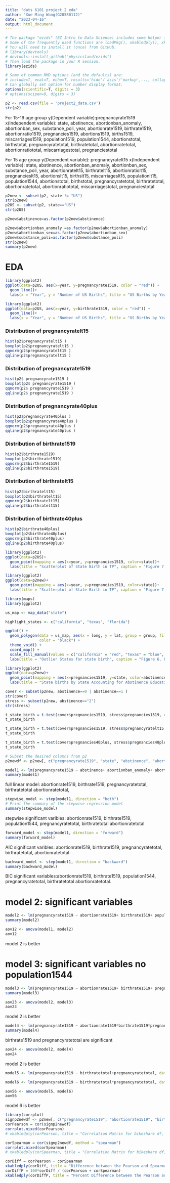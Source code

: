 ```yaml
---
title: "dats 6101 project 2 eda"
author: "Xue Ming Wang(G20580112)"
date: "2023-04-16"
output: html_document
---
```

```r
# The package "ezids" (EZ Intro to Data Science) includes some helper functions we developed for the course. 
# Some of the frequently used functions are loadPkg(), xkabledply(), xkablesummary(), uzscale(), etc.
# You will need to install it (once) from GitHub.
# library(devtools)
# devtools::install_github("physicsland/ezids")
# Then load the package in your R session.
library(ezids)
```

```r
# Some of common RMD options (and the defaults) are: 
# include=T, eval=T, echo=T, results='hide'/'asis'/'markup',..., collapse=F, warning=T, message=T, error=T, cache=T, fig.width=6, fig.height=4, fig.dim=c(6,4) #inches, fig.align='left'/'center','right', 
# Can globally set option for number display format.
options(scientific=T, digits = 3) 
# options(scipen=9, digits = 3) 
```
```r
p2 <- read.csv(file = 'project2_data.csv')
str(p2)
```
For 15-19 age group
y(Dependent variable):pregnancyrate1519
x(Independent variable): state, abstinence, abortionban_anomaly, abortionban_sex, substance_poli, year, abortionrate1519, birthrate1519,  abortionratio1519, pregnancies1519, abortions1519, births1519, miscarriages1519, population1519, population1544, abortionstotal, birthstotal, pregnancyratetotal, birthratetotal, abortionratetotal, abortionratiototal, miscarriagestotal, pregnanciestotal

For 15 age group
y(Dependent variable): pregnancyratelt15 
x(Independent variable): state, abstinence, abortionban_anomaly, abortionban_sex, substance_poli, year, abortionratelt15, birthratelt15,  abortionratiolt15, pregnancieslt15, abortionslt15, birthslt15, miscarriageslt15, populationlt15, population1544, abortionstotal, birthstotal, pregnancyratetotal, birthratetotal, abortionratetotal, abortionratiototal, miscarriagestotal, pregnanciestotal
```r
p2new <- subset(p2, state != "US")
str(p2new)
p2US <- subset(p2, state=="US") 
str(p2US)
```

```r
p2new$abstinence=as.factor(p2new$abstinence)

p2new$abortionban_anomaly =as.factor(p2new$abortionban_anomaly)
p2new$abortionban_sex=as.factor(p2new$abortionban_sex)
p2new$substance_poli=as.factor(p2new$substance_poli)
str(p2new)
summary(p2new)
```


# EDA
```r
library(ggplot2) 
ggplot(data=p2US, aes(x=year, y=pregnancyrate1519, color = "red")) +
  geom_line()+
  labs(x = "Year", y = "Number of US Births", title = "US Births by Year", caption = "Figure 1. Trend of US Births 15-19 over time")
```


```r
library(ggplot2) 
ggplot(data=p2US, aes(x=year, y=birthrate1519, color = "red")) +
  geom_line()+
  labs(x = "Year", y = "Number of US Births", title = "US Births by Year", caption = "Figure 1. Trend of US Births 15-19 over time")
```

### Distribution of pregnancyratelt15 
```r
hist(p2$pregnancyratelt15 )
boxplot(p2$pregnancyratelt15 )
qqnorm(p2$pregnancyratelt15 )
qqline(p2$pregnancyratelt15 )
```

### Distribution of pregnancyrate1519 
```r
hist(p2$ pregnancyrate1519 )
boxplot(p2$ pregnancyrate1519 )
qqnorm(p2$ pregnancyrate1519 )
qqline(p2$ pregnancyrate1519 )
```

### Distribution of pregnancyrate40plus 
```r
hist(p2$pregnancyrate40plus )
boxplot(p2$pregnancyrate40plus )
qqnorm(p2$pregnancyrate40plus )
qqline(p2$pregnancyrate40plus )
```

### Distribution of birthrate1519    
```r
hist(p2$birthrate1519)
boxplot(p2$birthrate1519)
qqnorm(p2$birthrate1519)
qqline(p2$birthrate1519)
```
### Distribution of birthratelt15    
```r
hist(p2$birthratelt15)
boxplot(p2$birthratelt15)
qqnorm(p2$birthratelt15)
qqline(p2$birthratelt15)
```

### Distribution of birthrate40plus 
```r
hist(p2$birthrate40plus)
boxplot(p2$birthrate40plus)
qqnorm(p2$birthrate40plus)
qqline(p2$birthrate40plus)
```
```r
library(ggplot2) 
ggplot(data=p2US)+
  geom_point(mapping = aes(x=year, y=pregnancies1519, color=state))+
  labs(title = "Scatterplot of State Birth in TP", caption = "Figure 7. Scatterplot of State Birth")
```

```r
library(ggplot2) 
ggplot(data=p2new)+
  geom_point(mapping = aes(x=year, y=pregnancies1519, color=state))+
  labs(title = "Scatterplot of State Birth in TP", caption = "Figure 7. Scatterplot of State Birth")
```
```r
library(maps)
library(ggplot2)

us_map <- map_data("state")

highlight_states <- c("california", "texas", "florida")

ggplot() +
  geom_polygon(data = us_map, aes(x = long, y = lat, group = group, fill = ifelse(region %in% highlight_states, region, "Other")),
               color = "black") +
  theme_void() +
  coord_map() +
  scale_fill_manual(values = c("california" = "red", "texas" = "blue", "florida" = "green", "Other" = "white"), name = "Labels") +
  labs(title = "Outlier States for state birth", caption = "Figure 6. Outlier States for state birth")
```



```r
library(ggplot2) 
ggplot(data=p2new)+
  geom_point(mapping = aes(x=pregnancies1519, y=state, color=abstinence))+
  labs(title = "State births by State Accounting for Abstinence Education", caption = "Figure 9. State births by State Accounting for Abstinence Education")
```

```r
cover <- subset(p2new, abstinence==0 | abstinence==1 ) 
str(cover)
stress <- subset(p2new, abstinence=="2") 
str(stress)
```

```r
t_state_birth = t.test(cover$pregnancies1519, stress$pregnancies1519, conf.level=0.95)
t_state_birth
```


```r
t_state_birth = t.test(cover$pregnancies1519, stress$pregnancyratelt15, conf.level=0.95)
t_state_birth
```
```r
t_state_birth = t.test(cover$pregnancies40plus, stress$pregnancies40plus, conf.level=0.95)
t_state_birth
```

```r
# Subset the desired columns from p2
p2newdf <- p2new[, c("pregnancyrate1519", "state", "abstinence", "abortionban_anomaly", "abortionban_sex", "substance_poli", "year", "abortionrate1519", "birthrate1519", "abortionratio1519", "pregnancies1519", "abortions1519", "births1519", "miscarriages1519", "population1519", "population1544", "abortionstotal", "birthstotal", "pregnancyratetotal", "birthratetotal", "abortionratetotal", "abortionratiototal", "miscarriagestotal", "pregnanciestotal")]
```


```r
model1 <- lm(pregnancyrate1519 ~ abstinence+ abortionban_anomaly+ abortionban_sex+ substance_poli+ year+ abortionrate1519+ birthrate1519+  abortionratio1519+ pregnancies1519+ abortions1519+ births1519+ miscarriages1519+ population1519+ population1544+ abortionstotal+ birthstotal+ pregnancyratetotal+ birthratetotal+ abortionratetotal+ abortionratiototal+ miscarriagestotal+ pregnanciestotal, data = p2newdf)
summary(model1)
```
full linear model: abortionrate1519, birthrate1519, pregnancyratetotal, birthratetotal abortionratetotal,

```r
stepwise_model <- step(model1, direction = "both")
# Print the summary of the stepwise regression model
summary(stepwise_model)
```
stepwise significant varibles: abortionrate1519, birthrate1519, population1544, pregnancyratetotal, birthratetotal abortionratetotal

```r
forward_model <- step(model1, direction = "forward")
summary(forward_model)
```
AIC significant varibles: abortionrate1519, birthrate1519, pregnancyratetotal, birthratetotal, abortionratetotal


```r
backward_model <- step(model1, direction = "backward")
summary(backward_model)
```

BIC significant variables:abortionrate1519, birthrate1519, population1544, pregnancyratetotal, birthratetotal abortionratetotal.


# model 2: significant variables 
```r
model2 <- lm(pregnancyrate1519 ~ abortionrate1519+ birthrate1519+ population1544+ pregnancyratetotal+ birthratetotal+ abortionratetotal, data = p2newdf)
summary(model2)
```
```r
aov12 <- anova(model1, model2)
aov12
```
model 2 is better 

# model 3: significant variables no population1544
```r
model3 <- lm(pregnancyrate1519 ~ abortionrate1519+ birthrate1519+ pregnancyratetotal+ birthratetotal+ abortionratetotal, data = p2newdf)
summary(model3)
```

```r
aov23 <- anova(model2, model3)
aov23
```
model 2 is better 



```r
model4 <- lm(pregnancyrate1519 ~ abortionrate1519*birthrate1519*pregnancyratetotal*birthratetotal*abortionratetotal, data = p2newdf)
summary(model4)
```
birthrate1519 and pregnancyratetotal are significant
```r
aov24 <- anova(model2, model4)
aov24
```
model 2 is better

```r
model5 <- lm(pregnancyrate1519 ~ birthratetotal+pregnancyratetotal, data = p2newdf)

model6 <- lm(pregnancyrate1519 ~ birthratetotal*pregnancyratetotal, data = p2newdf)

aov56 <- anova(model5, model6)
aov56
```
model 6 is better 
```r
library(corrplot)
signp2newdf <- p2new[, c("pregnancyrate1519", "abortionrate1519", "birthrate1519", "population1544", "pregnancyratetotal", "birthratetotal", "abortionratetotal")]
corPearson = cor(signp2newdf)
corrplot.mixed(corPearson)
# xkabledply(corPearson, title = "Correlation Matrix for bikeshare df, Pearson (Hour==16 subset, all variables)")

corSpearman = cor(signp2newdf, method = "spearman")
corrplot.mixed(corSpearman)
# xkabledply(corSpearman, title = "Correlation Matrix for bikeshare df, Spearman (Hour==16 subset, all variables)")
```
```r
corDiff = corPearson - corSpearman
xkabledply(corDiff, title = "Difference between the Pearson and Spearman methods")
corDiffP = 100*corDiff / (corPearson + corSpearman)
xkabledply(corDiffP, title = "Percent Difference between the Pearson and Spearman methods")
```